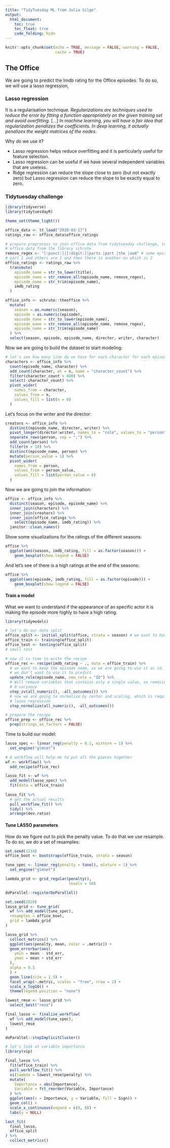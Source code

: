 ```yaml
---
title: "TidyTuesday ML from Julia Silge"
output: 
  html_document: 
    toc: true
    toc_float: true
    code_folding: hide
---
```


```r
knitr::opts_chunk$set(echo = TRUE, message = FALSE, warning = FALSE,
                      cache = TRUE)
```

## The Office 

We are going to predict the Imdb rating for the Office episodes. To do so, we will use a lasso regression,

### Lasso regression 

It is a regularisation technique. *Regularizations are techniques used to reduce the error by fitting a function appropriately on the given training set and avoid overfitting.* [...] *In machine learning, you will have a fair idea that regularization penalizes the coefficients. In deep learning, it actually penalizes the weight matrices of the nodes.* 

Why do we use it? 

* Lasso regression helps reduce overfitting and it is particularly useful for feature selection. 
* Lasso regression can be useful if we have several independent variables that are useless. 
* Ridge regression can reduce the slope close to zero (but not exactly zero) but Lasso regression can reduce the slope to be exactly equal to zero. 

### Tidytuesday challenge

```r
library(tidyverse)
library(tidytuesdayR)

theme_set(theme_light())

office_data <- tt_load("2020-03-17")
ratings_raw <- office_data$office_ratings 

# prepare preprocess to join office data from tidytuesday challenge, to the 
# office data from the library schrute
remove_regex <- "[:punct:]|[:digit:]|parts |part |the |and" # some episodes are
# part 1 and others are 1 and then there is another on which is 2
office_ratings <- ratings_raw %>%
  transmute(
    episode_name = str_to_lower(title),
    episode_name = str_remove_all(episode_name, remove_regex),
    episode_name = str_trim(episode_name),
    imdb_rating
  )

office_info <- schrute::theoffice %>%
  mutate(
    season = as.numeric(season),
    episode = as.numeric(episode),
    episode_name = str_to_lower(episode_name),
    episode_name = str_remove_all(episode_name, remove_regex),
    episode_name = str_trim(episode_name)
  ) %>%
  select(season, episode, episode_name, director, writer, character)

```

Now we are going to build the dataset to start modeling: 

```r
# let's see how many line do we have for each character for each episode
characters <- office_info %>%
  count(episode_name, character) %>%
  add_count(character, wt = n, name = "character_count") %>%
  filter(character_count > 800) %>%
  select(-character_count) %>%
  pivot_wider(
    names_from = character,
    values_from = n,
    values_fill = list(n = 0)
  )
```

Let's focus on the writer and the director: 

```r
creators <- office_info %>%
  distinct(episode_name, director, writer) %>%
  pivot_longer(director:writer, names_to = "role", values_to = "person") %>%
  separate_rows(person, sep = ";") %>%
  add_count(person) %>%
  filter(n > 10) %>%
  distinct(episode_name, person) %>%
  mutate(person_value = 1) %>%
  pivot_wider(
    names_from = person,
    values_from = person_value,
    values_fill = list(person_value = 0)
  )
```

Now we are going to join the information: 

```r
office <- office_info %>%
  distinct(season, episode, episode_name) %>%
  inner_join(characters) %>%
  inner_join(creators) %>%
  inner_join(office_ratings %>%
    select(episode_name, imdb_rating)) %>%
  janitor::clean_names()
```

Show some visualizations for the ratings of the different seasons: 

```r
office %>% 
  ggplot(aes(season, imdb_rating, fill = as.factor(season))) + 
    geom_boxplot(show.legend = FALSE)
```

And let's see of there is a high ratings at the end of the seasons: 

```r
office %>% 
  ggplot(aes(episode, imdb_rating, fill = as.factor(episode))) + 
    geom_boxplot(show.legend = FALSE)
```


#### Train a model 

What we want to understand if the appearance of an specific actor it is making the episode more highly to have a high rating. 

```r
library(tidymodels)

# let's do our data split 
office_split <- initial_split(office, strata = season) # we want to have the same proportion of episodes from different seasons in the test that in the train 
office_train <- training(office_split)
office_test <- testing(office_split)
# small test

# now it is time to write the recipe
office_rec <- recipe(imdb_rating ~ ., data = office_train) %>%
  # we want to keep the episode name, as we are going to use it as id, but
  # we don't want to use it to predict
  update_role(episode_name, new_role = "ID") %>%
  # Will remove variables that contains only a single value, so removing 
  # 0 variance
  step_zv(all_numeric(), -all_outcomes()) %>%
  # now we are going to normalise by center and scaling, which is required in
  # lasso regression
  step_normalize(all_numeric(), -all_outcomes())

# prepare the recipe
office_prep <- office_rec %>%
  prep(strings_as_factors = FALSE)
```

Time to build our model: 

```r
lasso_spec <- linear_reg(penalty = 0.1, mixture = 1) %>%
  set_engine("glmnet")

# A workflow will help me to put all the pieces together 
wf <- workflow() %>%
  add_recipe(office_rec)

lasso_fit <- wf %>%
  add_model(lasso_spec) %>%
  fit(data = office_train)
  
lasso_fit %>%
  # get the actual results
  pull_workflow_fit() %>%
  tidy() %>% 
  arrange(dev.ratio)
```

#### Tune LASSO parameters

How do we figure out to pick the penalty value. To do that we use resample. To do so, we do a set of resamples:

```r
set.seed(1234)
office_boot <- bootstraps(office_train, strata = season)

tune_spec <- linear_reg(penalty = tune(), mixture = 1) %>% 
  set_engine("glmnet")

lambda_grid <- grid_regular(penalty(), 
                            levels = 50)

doParallel::registerDoParallel()

set.seed(2020)
lasso_grid <- tune_grid(
  wf %>% add_model(tune_spec), 
  resamples = office_boot, 
  grid = lambda_grid
)
```

```r
lasso_grid %>%
  collect_metrics() %>%
  ggplot(aes(penalty, mean, color = .metric)) +
  geom_errorbar(aes(
    ymin = mean - std_err,
    ymax = mean + std_err
  ),
  alpha = 0.5
  ) +
  geom_line(size = 1.5) +
  facet_wrap(~.metric, scales = "free", nrow = 2) +
  scale_x_log10() +
  theme(legend.position = "none")
```

```r
lowest_rmse <- lasso_grid %>%
  select_best("rmse")

final_lasso <- finalize_workflow(
  wf %>% add_model(tune_spec),
  lowest_rmse
)

doParallel::stopImplicitCluster()

# let's look at variable importance 
library(vip)

final_lasso %>%
  fit(office_train) %>%
  pull_workflow_fit() %>%
  vi(lambda = lowest_rmse$penalty) %>%
  mutate(
    Importance = abs(Importance),
    Variable = fct_reorder(Variable, Importance)
  ) %>%
  ggplot(aes(x = Importance, y = Variable, fill = Sign)) +
  geom_col() +
  scale_x_continuous(expand = c(0, 0)) +
  labs(y = NULL)
```

```r
last_fit(
  final_lasso,
  office_split
) %>%
  collect_metrics()
```

